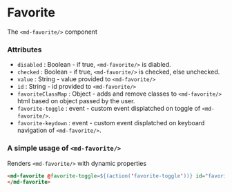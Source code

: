 
# Favorite

The `<md-favorite/>` component

### Attributes

- `disabled` : Boolean - if true, `<md-favorite/>` is diabled.
- `checked` : Boolean - if true, `<md-favorite/>` is checked, else unchecked.
- `value` : String - value provided to `<md-favorite/>`
- `id` : String - id provided to `<md-favorite/>`
- `favoriteClassMap` : Object - adds and remove classes to `<md-favorite/>` html based on object passed by the user.
- `favorite-toggle` : event - custom event displatched on toggle of `<md-favorite/>`.
- `favorite-keydown` : event - custom event displatched on keyboard navigation of `<md-favorite/>`.

### A simple usage of `<md-favorite/>`

Renders `<md-favorite/>` with dynamic properties

```html
<md-favorite @favorite-toggle=${(action('favorite-toggle'))} id="favorite-switch" ?checked=${true} ?disabled=${false} value="Select Favorite">
</md-favorite>
```